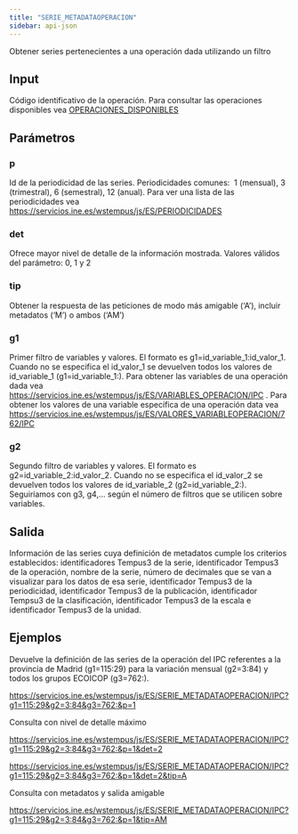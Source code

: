 ```yaml
---
title: "SERIE_METADATAOPERACION"
sidebar: api-json
---
```


Obtener series pertenecientes a una operación dada utilizando un filtro

## Input

Código identificativo de la operación. Para consultar las operaciones disponibles vea [OPERACIONES_DISPONIBLES](operaciones_disponibles.html)

## Parámetros

### p

Id de la periodicidad de las series. Periodicidades comunes:  1 (mensual), 3 (trimestral), 6 (semestral), 12 (anual). Para ver una lista de las periodicidades vea <https://servicios.ine.es/wstempus/js/ES/PERIODICIDADES>

### **det**

Ofrece mayor nivel de detalle de la información mostrada. Valores válidos del parámetro: 0, 1 y 2

### **tip**

Obtener la respuesta de las peticiones de modo más amigable (‘A’), incluir metadatos (‘M’) o ambos (‘AM’)

### **g1**

Primer filtro de variables y valores. El formato es g1=id_variable_1:id_valor_1. Cuando no se especifica el id_valor_1 se devuelven todos los valores de id_variable_1 (g1=id_variable_1:). Para obtener las variables de una operación dada vea <https://servicios.ine.es/wstempus/js/ES/VARIABLES_OPERACION/IPC> . Para obtener los valores de una variable específica de una operación data vea <https://servicios.ine.es/wstempus/js/ES/VALORES_VARIABLEOPERACION/762/IPC>

### **g2**

Segundo filtro de variables y valores. El formato es g2=id_variable_2:id_valor_2. Cuando no se especifica el id_valor_2 se devuelven todos los valores de id_variable_2 (g2=id_variable_2:). Seguiríamos con g3, g4,… según el número de filtros que se utilicen sobre variables.

## Salida

Información de las series cuya definición de metadatos cumple los criterios establecidos: identificadores Tempus3 de la serie, identificador Tempus3 de la operación, nombre de la serie, número de decimales que se van a visualizar para los datos de esa serie, identificador Tempus3 de la periodicidad, identificador Tempus3 de la publicación, identificador Tempsu3 de la clasificación, identificador Tempus3 de la escala e identificador Tempus3 de la unidad.

## Ejemplos

Devuelve la definición de las series de la operación del IPC referentes a la provincia de Madrid (g1=115:29) para la variación mensual (g2=3:84) y todos los grupos ECOICOP (g3=762:).

<https://servicios.ine.es/wstempus/js/ES/SERIE_METADATAOPERACION/IPC?g1=115:29&g2=3:84&g3=762:&p=1>

Consulta con nivel de detalle máximo

<https://servicios.ine.es/wstempus/js/ES/SERIE_METADATAOPERACION/IPC?g1=115:29&g2=3:84&g3=762:&p=1&det=2>

<https://servicios.ine.es/wstempus/js/ES/SERIE_METADATAOPERACION/IPC?g1=115:29&g2=3:84&g3=762:&p=1&det=2&tip=A>

Consulta con metadatos y salida amigable

<https://servicios.ine.es/wstempus/js/ES/SERIE_METADATAOPERACION/IPC?g1=115:29&g2=3:84&g3=762:&p=1&tip=AM>
